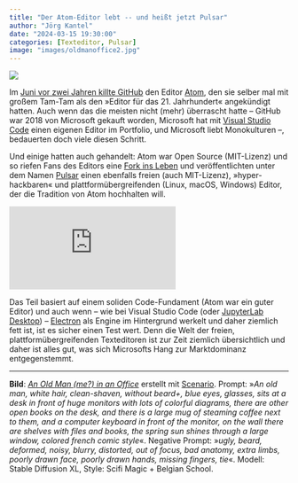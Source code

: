 ```yaml
---
title: "Der Atom-Editor lebt -- und heißt jetzt Pulsar"
author: "Jörg Kantel"
date: "2024-03-15 19:30:00"
categories: [Texteditor, Pulsar]
image: "images/oldmanoffice2.jpg"
---
```


[![](images/oldmanoffice2-b.jpg)](https://www.flickr.com/photos/schockwellenreiter/53589859149/)

Im [Juni vor zwei Jahren killte GitHub](http://blog.schockwellenreiter.de/2022/06/2022060802.html) den Editor [Atom](http://cognitiones.kantel-chaos-team.de/produktivitaet/atom.html), den sie selber mal mit großem Tam-Tam als den »Editor für das 21. Jahrhundert« angekündigt hatten. Auch wenn das die meisten nicht (mehr) überrascht hatte -- GitHub war 2018 von Microsoft gekauft worden, Microsoft hat mit [Visual Studio Code](http://cognitiones.kantel-chaos-team.de/produktivitaet/visualstudiocode.html) einen eigenen Editor im Portfolio, und Microsoft liebt Monokulturen --, bedauerten doch viele diesen Schritt.

Und einige hatten auch gehandelt: Atom war Open Source (MIT-Lizenz) und so riefen Fans des Editors eine [Fork ins Leben](https://gamefromscratch.com/pulsar-editor-atom-editor-lives/) und veröffentlichten unter dem Namen [Pulsar](https://pulsar-edit.dev/) einen ebenfalls freien (auch MIT-Lizenz), »hyper-hackbaren« und plattformübergreifenden (Linux, macOS, Windows) Editor, der die Tradition von Atom hochhalten will.

<iframe class="if16_9" src="https://www.youtube.com/embed/PaJ_e2YlQu0?si=798XbK9UAU5Zx4tO" title="YouTube video player" frameborder="0" allow="accelerometer; autoplay; clipboard-write; encrypted-media; gyroscope; picture-in-picture; web-share" allowfullscreen></iframe>

Das Teil basiert auf einem soliden Code-Fundament (Atom war ein guter Editor) und auch wenn -- wie bei  Visual Studio Code (oder [JupyterLab Desktop](http://cognitiones.kantel-chaos-team.de/programmierung/python/jupyterlabdesktop.html)) -- [Electron](http://cognitiones.kantel-chaos-team.de/webworking/frameworks/electron.html) als Engine im Hintergrund werkelt und daher ziemlich fett ist, ist es sicher einen Test wert. Denn die Welt der freien, plattformübergreifenden Texteditoren ist zur Zeit ziemlich übersichtlich und daher ist alles gut, was sich Microsofts Hang zur Marktdominanz entgegenstemmt.

---

**Bild**: *[An Old Man (me?) in an Office](https://www.flickr.com/photos/schockwellenreiter/53589859149/)* erstellt mit [Scenario](http://cognitiones.kantel-chaos-team.de/technikgeschichte/rechnerundnetze/scenario.html). Prompt: »*An old man, white hair, clean-shaven, without beard+, blue eyes, glasses, sits at a desk in front of huge monitors with lots of colorful diagrams, there are other open books on the desk, and there is a large mug of steaming coffee next to them, and a computer keyboard in front of the monitor, on the wall there are shelves with files and books, the spring sun shines through a large window, colored french comic style*«. Negative Prompt: »*ugly, beard, deformed, noisy, blurry, distorted, out of focus, bad anatomy, extra limbs, poorly drawn face, poorly drawn hands, missing fingers, tie*«. Modell: Stable Diffusion XL, Style: Scifi Magic + Belgian School.